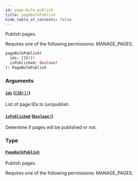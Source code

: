 ```yaml
---
id: page-bulk-publish
title: pageBulkPublish
hide_table_of_contents: false
---
```


Publish pages.

Requires one of the following permissions: MANAGE_PAGES.

```graphql
pageBulkPublish(
  ids: [ID!]!
  isPublished: Boolean!
): PageBulkPublish
```

### Arguments

#### [`ids`](#) ([`[ID!]!`](../../../developer/api-reference/scalars/id))

List of page IDs to (un)publish.

#### [`isPublished`](#) ([`Boolean!`](../../../developer/api-reference/scalars/boolean))

Determine if pages will be published or not.

### Type

#### [`PageBulkPublish`](../../../developer/api-reference/objects/page-bulk-publish)

Publish pages.

Requires one of the following permissions: MANAGE_PAGES.
